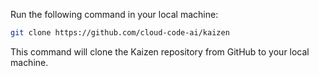 Run the following command in your local machine:

```bash copy
git clone https://github.com/cloud-code-ai/kaizen
```

This command will clone the Kaizen repository from GitHub to your local machine.
